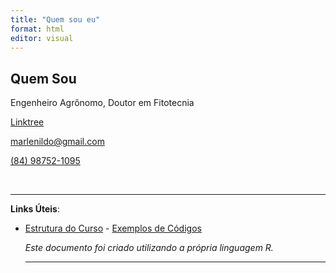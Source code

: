 ---
title: "Quem sou eu"
format: html
editor: visual
---

## <i class="fas fa-user"></i> Quem Sou
  
  Engenheiro Agrônomo, Doutor em Fitotecnia

<i class="fa-solid fa-link"></i> [Linktree](https://linktr.ee/marlenildomelo)

<i class="fas fa-envelope"></i> [marlenildo\@gmail.com](mailto:marlenildo@gmail.com)

<i class="fab fa-whatsapp"></i> [(84) 98752-1095](https://wa.me/5584987521095)

<br>
  
  ------------------------------------------------------------------------
  
  **Links Úteis**:
  
  -   [Estrutura do Curso](#estrutura-do-curso)
    -   [Exemplos de Códigos](#exemplos-de-códigos)
      
      <i class="fa-brands fa-r-project"></i> *Este documento foi criado utilizando a própria linguagem R.*
        
        ------------------------------------------------------------------------
        